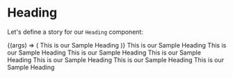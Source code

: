 

<Meta title="FelixTellmann.com/Heading" component={Heading} />


# Heading

Let's define a story for our `Heading` component:

<Canvas withToolbar>
  <Story name="default">
    {(args) => (
      <Heading {...args}>
        This is our Sample Heading
      </Heading>
    )}
  </Story>
</Canvas>

<ArgsTable story="default" />



<Canvas isColumn>
  <Story name="1">
    <Heading h1>
      This is our Sample Heading
      This is our Sample Heading
    </Heading>
  </Story>
  <Story name="2">
    <Heading h2>
      This is our Sample Heading
    </Heading>
  </Story>
  <Story name="3">
    <Heading h3>
      This is our Sample Heading
    </Heading>
  </Story>
  <Story name="4">
    <Heading h4>
      This is our Sample Heading
    </Heading>
  </Story>
  <Story name="5">
    <Heading h5>
      This is our Sample Heading
    </Heading>
  </Story>
  <Story name="6">
    <Heading h6>
      This is our Sample Heading
    </Heading>
  </Story>
</Canvas>
